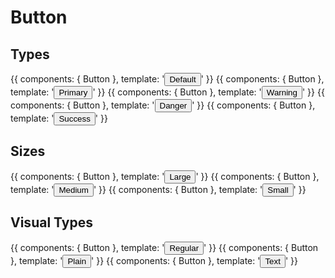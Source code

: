 
<Meta title="4 - Components/Basic/Button" component={Button} />

# Button
## Types

<Preview>
  <Story name="Type: Default">
    {{ 
      components: { Button },                     
      template: '<Button type="default">Default</Button>'
    }}
  </Story>
   <Story name="Type: Primary">
    {{ 
      components: { Button },                     
      template: '<Button type="primary">Primary</Button>'
    }}
  </Story>
  <Story name="Type: Warning">
    {{ 
      components: { Button },                     
      template: '<Button type="warning">Warning</Button>'
    }}
  </Story>
  <Story name="Type: Danger">
    {{ 
      components: { Button },                     
      template: '<Button type="danger">Danger</Button>'
    }}
  </Story>
  <Story name="Type: Success">
    {{ 
      components: { Button },                     
      template: '<Button type="success">Success</Button>'
    }}
  </Story>
</Preview>

## Sizes

<Preview>
  <Story name="Size: Large">
    {{ 
      components: { Button },                     
      template: '<Button size="large">Large</Button>'
    }}
  </Story>
   <Story name="Size: Medium">
    {{ 
      components: { Button },                     
      template: '<Button size="medium">Medium</Button>'
    }}
  </Story>
  <Story name="Size: Small">
    {{ 
      components: { Button },                     
      template: '<Button size="small">Small</Button>'
    }}
  </Story>  
</Preview>

## Visual Types

<Preview>
  <Story name="Visual: Regular">
    {{ 
      components: { Button },                     
      template: '<Button type="primary">Regular</Button>'
    }}
  </Story>
   <Story name="Visual: Plain">
    {{ 
      components: { Button },                     
      template: '<Button type="primary" plain="true">Plain</Button>'
    }}
  </Story>
  <Story name="Visual: Text">
    {{ 
      components: { Button },                     
      template: '<Button type="text primary">Text</Button>'
    }}
  </Story>
  
</Preview>

